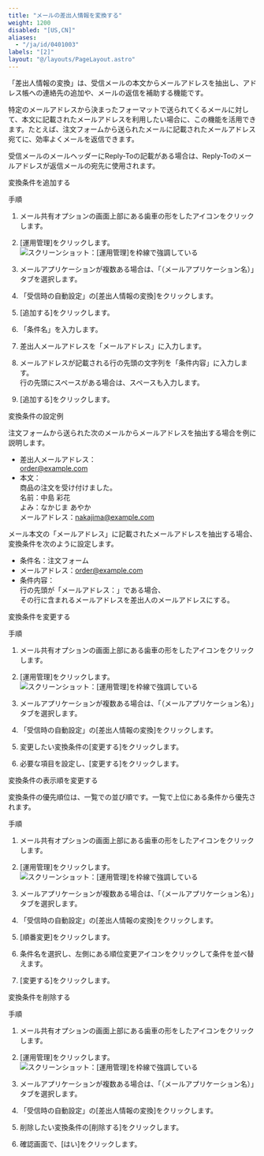 ```yaml
---
title: "メールの差出人情報を変換する"
weight: 1200
disabled: "[US,CN]"
aliases:
  - "/ja/id/0401003"
labels: "[2]"
layout: "@/layouts/PageLayout.astro"
---
```




「差出人情報の変換」は、受信メールの本文からメールアドレスを抽出し、アドレス帳への連絡先の追加や、メールの返信を補助する機能です。

特定のメールアドレスから決まったフォーマットで送られてくるメールに対して、本文に記載されたメールアドレスを利用したい場合に、この機能を活用できます。たとえば、注文フォームから送られたメールに記載されたメールアドレス宛てに、効率よくメールを返信できます。

<Warning>
受信メールのメールヘッダーにReply-Toの記載がある場合は、Reply-Toのメールアドレスが返信メールの宛先に使用されます。

</Warning>

<Heading id="m_list_set_m_convert_from_10">変換条件を追加する</Heading>

<Heading level={3} id="m_list_set_m_convert_from_1010">手順</Heading>

1. メール共有オプションの画面上部にある歯車の形をしたアイコンをクリックします。

1. [運用管理]をクリックします。
    <Img src="/k/kintone/img-ja/m_set_item_02.png" alt="スクリーンショット：[運用管理]を枠線で強調している" />

1. メールアプリケーションが複数ある場合は、「（メールアプリケーション名）」タブを選択します。

1. 「受信時の自動設定」の[差出人情報の変換]をクリックします。

1. [追加する]をクリックします。

1. 「条件名」を入力します。

1. 差出人メールアドレスを「メールアドレス」に入力します。

1. メールアドレスが記載される行の先頭の文字列を「条件内容」に入力します。  
行の先頭にスペースがある場合は、スペースも入力します。

1. [追加する]をクリックします。

<Heading level={3} id="m_list_set_m_convert_from_1020">変換条件の設定例</Heading>

注文フォームから送られた次のメールからメールアドレスを抽出する場合を例に説明します。

<Graynote>

* 差出人メールアドレス：  
  order@example.com
* 本文：  
  商品の注文を受け付けました。  
  名前：中島 彩花  
  よみ：なかじま あやか  
  メールアドレス：nakajima@example.com

</Graynote>

メール本文の「メールアドレス」に記載されたメールアドレスを抽出する場合、変換条件を次のように設定します。

<Graynote>

* 条件名：注文フォーム
* メールアドレス：order@example.com
* 条件内容：  
  行の先頭が「メールアドレス：」である場合、  
  その行に含まれるメールアドレスを差出人のメールアドレスにする。

</Graynote>

<Heading id="m_list_set_m_convert_from_20">変換条件を変更する</Heading>

<Heading level={3} id="m_list_set_m_convert_from_2010">手順</Heading>

1. メール共有オプションの画面上部にある歯車の形をしたアイコンをクリックします。

1. [運用管理]をクリックします。
    <Img src="/k/kintone/img-ja/m_set_item_02.png" alt="スクリーンショット：[運用管理]を枠線で強調している" />

1. メールアプリケーションが複数ある場合は、「（メールアプリケーション名）」タブを選択します。

1. 「受信時の自動設定」の[差出人情報の変換]をクリックします。

1. 変更したい変換条件の[変更する]をクリックします。

1. 必要な項目を設定し、[変更する]をクリックします。

<Heading id="m_list_set_m_convert_from_30">変換条件の表示順を変更する</Heading>

変換条件の優先順位は、一覧での並び順です。一覧で上位にある条件から優先されます。

<Heading level={3} id="m_list_set_m_convert_from_3010">手順</Heading>

1. メール共有オプションの画面上部にある歯車の形をしたアイコンをクリックします。

1. [運用管理]をクリックします。
    <Img src="/k/kintone/img-ja/m_set_item_02.png" alt="スクリーンショット：[運用管理]を枠線で強調している" />

1. メールアプリケーションが複数ある場合は、「（メールアプリケーション名）」タブを選択します。

1. 「受信時の自動設定」の[差出人情報の変換]をクリックします。

1. [順番変更]をクリックします。

1. 条件名を選択し、左側にある順位変更アイコンをクリックして条件を並べ替えます。

1. [変更する]をクリックします。

<Heading id="m_list_set_m_convert_from_40">変換条件を削除する</Heading>

<Heading level={3} id="m_list_set_m_convert_from_4010">手順</Heading>

1. メール共有オプションの画面上部にある歯車の形をしたアイコンをクリックします。

1. [運用管理]をクリックします。
    <Img src="/k/kintone/img-ja/m_set_item_02.png" alt="スクリーンショット：[運用管理]を枠線で強調している" />

1. メールアプリケーションが複数ある場合は、「（メールアプリケーション名）」タブを選択します。

1. 「受信時の自動設定」の[差出人情報の変換]をクリックします。

1. 削除したい変換条件の[削除する]をクリックします。

1. 確認画面で、[はい]をクリックします。
